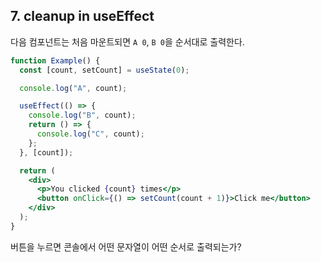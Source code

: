 ## 7. cleanup in useEffect

다음 컴포넌트는 처음 마운트되면 `A 0`, `B 0`을 순서대로 출력한다.

```jsx showLineNumbers
function Example() {
  const [count, setCount] = useState(0);

  console.log("A", count);

  useEffect(() => {
    console.log("B", count);
    return () => {
      console.log("C", count);
    };
  }, [count]);

  return (
    <div>
      <p>You clicked {count} times</p>
      <button onClick={() => setCount(count + 1)}>Click me</button>
    </div>
  );
}
```

버튼을 누르면 콘솔에서 어떤 문자열이 어떤 순서로 출력되는가?
